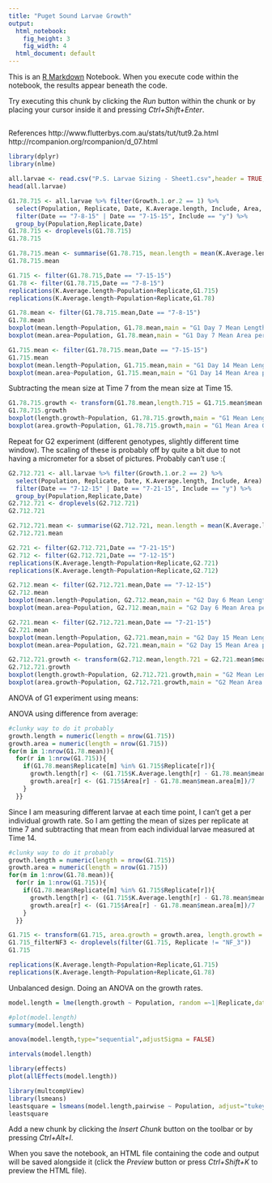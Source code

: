 ```yaml
---
title: "Puget Sound Larvae Growth"
output:
  html_notebook:
    fig_height: 3
    fig_width: 4
  html_document: default
---
```


This is an [R Markdown](http://rmarkdown.rstudio.com) Notebook. When you execute code within the notebook, the results appear beneath the code. 

Try executing this chunk by clicking the *Run* button within the chunk or by placing your cursor inside it and pressing *Ctrl+Shift+Enter*. 

##

References
http://www.flutterbys.com.au/stats/tut/tut9.2a.html
http://rcompanion.org/rcompanion/d_07.html

```r
library(dplyr)
library(nlme)
```
```r
all.larvae <- read.csv("P.S. Larvae Sizing - Sheet1.csv",header = TRUE, na.strings = "#DIV/0!")
head(all.larvae)
```

```r
G1.78.715 <- all.larvae %>% filter(Growth.1.or.2 == 1) %>%
  select(Population, Replicate, Date, K.Average.length, Include, Area, Scale, Janky) %>% 
  filter(Date == "7-8-15" | Date == "7-15-15", Include == "y") %>%
  group_by(Population,Replicate,Date)
G1.78.715 <- droplevels(G1.78.715)
G1.78.715
```
```r
G1.78.715.mean <- summarise(G1.78.715, mean.length = mean(K.Average.length, na.rm = TRUE), mean.area = mean(Area, na.rm = TRUE))
G1.78.715.mean
```

```r
G1.715 <- filter(G1.78.715,Date == "7-15-15") 
G1.78 <- filter(G1.78.715,Date == "7-8-15")
replications(K.Average.length~Population+Replicate,G1.715)
replications(K.Average.length~Population+Replicate,G1.78)
```

```r
G1.78.mean <- filter(G1.78.715.mean,Date == "7-8-15")
G1.78.mean
boxplot(mean.length~Population, G1.78.mean,main = "G1 Day 7 Mean Length per Replicate",xlab = "Population",ylab = "Mean Length (mm)")
boxplot(mean.area~Population, G1.78.mean,main = "G1 Day 7 Mean Area per Replicate",xlab = "Population",ylab = "Mean Area (mm^2)")
```

```r
G1.715.mean <- filter(G1.78.715.mean,Date == "7-15-15")
G1.715.mean
boxplot(mean.length~Population, G1.715.mean,main = "G1 Day 14 Mean Length per Replicate",xlab = "Population",ylab = "Mean Length (mm)")
boxplot(mean.area~Population, G1.715.mean,main = "G1 Day 14 Mean Area per Replicate",xlab = "Population",ylab = "Mean Area (mm^2)")
```
Subtracting the mean size at Time 7 from the mean size at Time 15.
```r
G1.78.715.growth <- transform(G1.78.mean,length.715 = G1.715.mean$mean.length, area.715 = G1.715.mean$mean.area,length.growth = G1.715.mean$mean.length - G1.78.mean$mean.length, area.growth = G1.715.mean$mean.area - G1.78.mean$mean.area)
G1.78.715.growth
boxplot(length.growth~Population, G1.78.715.growth,main = "G1 Mean Length Growth, Day 7 -Day 14",xlab = "Population",ylab = "Mean Length (mm)")
boxplot(area.growth~Population, G1.78.715.growth,main = "G1 Mean Area Growth, Day 7 -Day 14",xlab = "Population",ylab = "Mean Length (mm^2)")
```

Repeat for G2 experiment (different genotypes, slightly different time window). The scaling of these is probably off by quite a bit due to not having a micrometer for a sbset of pictures. Probably can't use :(
```r
G2.712.721 <- all.larvae %>% filter(Growth.1.or.2 == 2) %>%
  select(Population, Replicate, Date, K.Average.length, Include, Area) %>% 
  filter(Date == "7-12-15" | Date == "7-21-15", Include == "y") %>%
  group_by(Population,Replicate,Date)
G2.712.721 <- droplevels(G2.712.721)
G2.712.721
```
```r
G2.712.721.mean <- summarise(G2.712.721, mean.length = mean(K.Average.length, na.rm = TRUE), mean.area = mean(Area, na.rm = TRUE))
G2.712.721.mean
```
```r
G2.721 <- filter(G2.712.721,Date == "7-21-15") 
G2.712 <- filter(G2.712.721,Date == "7-12-15")
replications(K.Average.length~Population+Replicate,G2.721)
replications(K.Average.length~Population+Replicate,G2.712)
```

```r
G2.712.mean <- filter(G2.712.721.mean,Date == "7-12-15")
G2.712.mean
boxplot(mean.length~Population, G2.712.mean,main = "G2 Day 6 Mean Length per Replicate",xlab = "Population",ylab = "Mean Length (mm)")
boxplot(mean.area~Population, G2.712.mean,main = "G2 Day 6 Mean Area per Replicate",xlab = "Population",ylab = "Mean Area (mm^2)")
```
```r
G2.721.mean <- filter(G2.712.721.mean,Date == "7-21-15")
G2.721.mean
boxplot(mean.length~Population, G2.721.mean,main = "G2 Day 15 Mean Length per Replicate",xlab = "Population",ylab = "Mean Length (mm)")
boxplot(mean.area~Population, G2.721.mean,main = "G2 Day 15 Mean Area per Replicate",xlab = "Population",ylab = "Mean Area (mm^2)")
```

```r
G2.712.721.growth <- transform(G2.712.mean,length.721 = G2.721.mean$mean.length, area.721 = G2.721.mean$mean.area, length.growth = G2.721.mean$mean.length - G2.712.mean$mean.length, area.growth = G2.721.mean$mean.area - G2.712.mean$mean.area)
G2.712.721.growth
boxplot(length.growth~Population, G2.712.721.growth,main = "G2 Mean Length Growth, Day 6 -Day 15",xlab = "Population",ylab = "Mean Length (mm)")
boxplot(area.growth~Population, G2.712.721.growth,main = "G2 Mean Area Growth, Day 6 -Day 15",xlab = "Population",ylab = "Mean Length (mm^2)")
```

ANOVA of G1 experiment using means:













ANOVA using difference from average:

```r


#clunky way to do it probably
growth.length = numeric(length = nrow(G1.715))
growth.area = numeric(length = nrow(G1.715))
for(m in 1:nrow(G1.78.mean)){
  for(r in 1:nrow(G1.715)){
    if(G1.78.mean$Replicate[m] %in% G1.715$Replicate[r]){
      growth.length[r] <- (G1.715$K.Average.length[r] - G1.78.mean$mean.length[m])/7
      growth.area[r] <- (G1.715$Area[r] - G1.78.mean$mean.area[m])/7
    }
  }}
```


Since I am measuring different larvae at each time point, I can't get a per individual growth rate. So I am getting the mean of sizes per replicate at time 7 and subtracting that mean from each individual larvae measured at Time 14.
```r
#clunky way to do it probably
growth.length = numeric(length = nrow(G1.715))
growth.area = numeric(length = nrow(G1.715))
for(m in 1:nrow(G1.78.mean)){
  for(r in 1:nrow(G1.715)){
    if(G1.78.mean$Replicate[m] %in% G1.715$Replicate[r]){
      growth.length[r] <- (G1.715$K.Average.length[r] - G1.78.mean$mean.length[m])/7
      growth.area[r] <- (G1.715$Area[r] - G1.78.mean$mean.area[m])/7
    }
  }}
```
```r
G1.715 <- transform(G1.715, area.growth = growth.area, length.growth = growth.length)
G1.715_filterNF3 <- droplevels(filter(G1.715, Replicate != "NF_3"))
G1.715
```
```r
replications(K.Average.length~Population+Replicate,G1.715)
replications(K.Average.length~Population+Replicate,G1.78)
```
Unbalanced design. Doing an ANOVA on the growth rates.
```r
model.length = lme(length.growth ~ Population, random =~1|Replicate,data=G1.715, method="REML")

#plot(model.length)
summary(model.length)
```
```r
anova(model.length,type="sequential",adjustSigma = FALSE)
```
```r
intervals(model.length)
```
```r
library(effects)
plot(allEffects(model.length))
```
```r
library(multcompView)
library(lsmeans)
leastsquare = lsmeans(model.length,pairwise ~ Population, adjust="tukey")
leastsquare
```



Add a new chunk by clicking the *Insert Chunk* button on the toolbar or by pressing *Ctrl+Alt+I*.

When you save the notebook, an HTML file containing the code and output will be saved alongside it (click the *Preview* button or press *Ctrl+Shift+K* to preview the HTML file).
